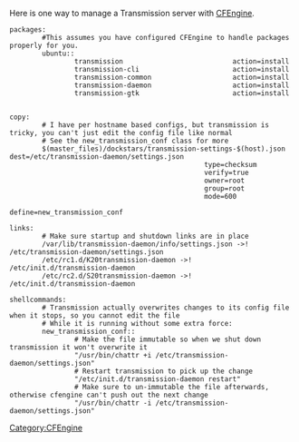 Here is one way to manage a Transmission server with [[CFEngine]].

<pre>
packages:
        #This assumes you have configured CFEngine to handle packages properly for you.
        ubuntu::
                transmission                           action=install
                transmission-cli                       action=install
                transmission-common                    action=install
                transmission-daemon                    action=install
                transmission-gtk                       action=install


copy:
        # I have per hostname based configs, but transmission is tricky, you can't just edit the config file like normal
        # See the new_transmission_conf class for more
        $(master_files)/dockstars/transmission-settings-$(host).json    dest=/etc/transmission-daemon/settings.json
                                                type=checksum
                                                verify=true
                                                owner=root
                                                group=root
                                                mode=600
                                                define=new_transmission_conf

links:
        # Make sure startup and shutdown links are in place
        /var/lib/transmission-daemon/info/settings.json ->! /etc/transmission-daemon/settings.json
        /etc/rc1.d/K20transmission-daemon ->! /etc/init.d/transmission-daemon
        /etc/rc2.d/S20transmission-daemon ->! /etc/init.d/transmission-daemon

shellcommands:
        # Transmission actually overwrites changes to its config file when it stops, so you cannot edit the file
        # While it is running without some extra force:
        new_transmission_conf::
                # Make the file immutable so when we shut down transmission it won't overwrite it
                "/usr/bin/chattr +i /etc/transmission-daemon/settings.json"
                # Restart transmission to pick up the change
                "/etc/init.d/transmission-daemon restart"
                # Make sure to un-immutable the file afterwards, otherwise cfengine can't push out the next change
                "/usr/bin/chattr -i /etc/transmission-daemon/settings.json"
</pre>


[[Category:CFEngine]]